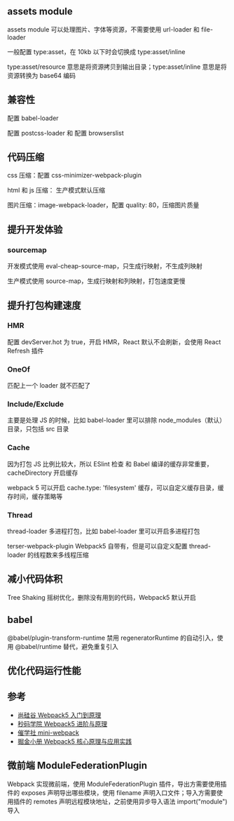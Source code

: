 ## assets module

assets module 可以处理图片、字体等资源，不需要使用 url-loader 和 file-loader

一般配置 type:asset，在 10kb 以下时会切换成 type:asset/inline

type:asset/resource 意思是将资源拷贝到输出目录；type:asset/inline 意思是将资源转换为 base64 编码

## 兼容性

配置 babel-loader

配置 postcss-loader 和 配置 browserslist

## 代码压缩

css 压缩：配置 css-minimizer-webpack-plugin

html 和 js 压缩： 生产模式默认压缩

图片压缩：image-webpack-loader，配置 quality: 80，压缩图片质量

## 提升开发体验

### sourcemap

开发模式使用 eval-cheap-source-map，只生成行映射，不生成列映射

生产模式使用 source-map，生成行映射和列映射，打包速度更慢

## 提升打包构建速度

### HMR

配置 devServer.hot 为 true，开启 HMR，React 默认不会刷新，会使用 React Refresh 插件

### OneOf

匹配上一个 loader 就不匹配了

### Include/Exclude

主要是处理 JS 的时候，比如 babel-loader 里可以排除 node_modules（默认） 目录，只包括 src 目录

### Cache

因为打包 JS 比例比较大，所以 ESlint 检查 和 Babel 编译的缓存非常重要，cacheDirectory 开启缓存

webpack 5 可以开启 cache.type: 'filesystem' 缓存，可以自定义缓存目录，缓存时间，缓存策略等

### Thread

thread-loader 多进程打包，比如 babel-loader 里可以开启多进程打包

terser-webpack-plugin Webpack5 自带有，但是可以自定义配置 thread-loader 的线程数来多线程压缩

## 减小代码体积

Tree Shaking 摇树优化，删除没有用到的代码，Webpack5 默认开启

## babel

@babel/plugin-transform-runtime 禁用 regeneratorRuntime 的自动引入，使用 @babel/runtime 替代，避免重复引入

## 优化代码运行性能

## 参考

- [尚硅谷 Webpack5 入门到原理](https://www.bilibili.com/video/BV14T4y1z7sw/?spm_id_from=333.337.search-card.all.click&vd_source=3546a6d686c6ab04b1fb7358b1862ece)
- [秒码学院 Webpack5 进阶与原理](https://www.bilibili.com/video/BV1g7Q3YQENb/?spm_id_from=333.1387.homepage.video_card.click&vd_source=3546a6d686c6ab04b1fb7358b1862ece)
- [催学社 mini-webpack](https://www.bilibili.com/video/BV1oL411V7BQ/?spm_id_from=333.337.search-card.all.click)
- [掘金小册 Webpack5 核心原理与应用实践](https://juejin.cn/book/7115598540721618944?enter_from=course_center&utm_source=course_center)

## 微前端 ModuleFederationPlugin

Webpack 实现微前端，使用 ModuleFederationPlugin 插件，导出方需要使用插件的 exposes 声明导出哪些模块，使用 filename 声明入口文件；导入方需要使用插件的 remotes 声明远程模块地址，之前使用异步导入语法 import("module") 导入
